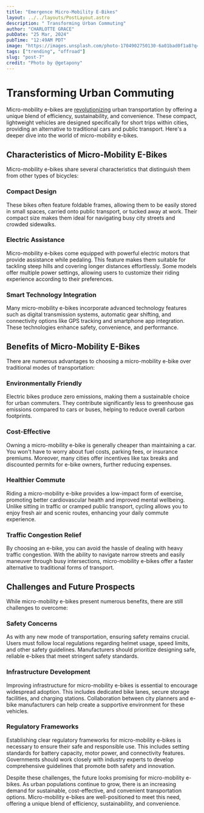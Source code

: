 ```yaml
---
title: "Emergence Micro-Mobility E-Bikes"
layout: ../../layouts/PostLayout.astro
description: " Transforming Urban Commuting"
author: "CHARLOTTE GRACE"
pubDate: "25 Mar, 2024"
pubTime: "12:49AM PDT"
image: "https://images.unsplash.com/photo-1704902750130-6a01bad0f1a8?q=80&w=1740&auto=format&fit=crop&ixlib=rb-4.0.3&ixid=M3wxMjA3fDB8MHxwaG90by1wYWdlfHx8fGVufDB8fHx8fA%3D%3D"
tags: ["trending", "offroad"]
slug: "post-7"
credit: "Photo by @getapony"
---
```

# Transforming Urban Commuting

Micro-mobility e-bikes are [revolutionizing](https://www.mckinsey.com/industries/automotive-and-assembly/our-insights/the-two-wheeled-commute-micromobility-and-your-future) urban transportation by offering a unique blend of efficiency, sustainability, and convenience. These compact, lightweight vehicles are designed specifically for short trips within cities, providing an alternative to traditional cars and public transport. Here's a deeper dive into the world of micro-mobility e-bikes.

## Characteristics of Micro-Mobility E-Bikes

Micro-mobility e-bikes share several characteristics that distinguish them from other types of bicycles:

### Compact Design

These bikes often feature foldable frames, allowing them to be easily stored in small spaces, carried onto public transport, or tucked away at work. Their compact size makes them ideal for navigating busy city streets and crowded sidewalks.

### Electric Assistance

Micro-mobility e-bikes come equipped with powerful electric motors that provide assistance while pedaling. This feature makes them suitable for tackling steep hills and covering longer distances effortlessly. Some models offer multiple power settings, allowing users to customize their riding experience according to their preferences.

### Smart Technology Integration

Many micro-mobility e-bikes incorporate advanced technology features such as digital transmission systems, automatic gear shifting, and connectivity options like GPS tracking and smartphone app integration. These technologies enhance safety, convenience, and performance.

## Benefits of Micro-Mobility E-Bikes

There are numerous advantages to choosing a micro-mobility e-bike over traditional modes of transportation:

### Environmentally Friendly

Electric bikes produce zero emissions, making them a sustainable choice for urban commuters. They contribute significantly less to greenhouse gas emissions compared to cars or buses, helping to reduce overall carbon footprints.

### Cost-Effective

Owning a micro-mobility e-bike is generally cheaper than maintaining a car. You won't have to worry about fuel costs, parking fees, or insurance premiums. Moreover, many cities offer incentives like tax breaks and discounted permits for e-bike owners, further reducing expenses.

### Healthier Commute

Riding a micro-mobility e-bike provides a low-impact form of exercise, promoting better cardiovascular health and improved mental wellbeing. Unlike sitting in traffic or cramped public transport, cycling allows you to enjoy fresh air and scenic routes, enhancing your daily commute experience.

### Traffic Congestion Relief

By choosing an e-bike, you can avoid the hassle of dealing with heavy traffic congestion. With the ability to navigate narrow streets and easily maneuver through busy intersections, micro-mobility e-bikes offer a faster alternative to traditional forms of transport.

## Challenges and Future Prospects

While micro-mobility e-bikes present numerous benefits, there are still challenges to overcome:

### Safety Concerns

As with any new mode of transportation, ensuring safety remains crucial. Users must follow local regulations regarding helmet usage, speed limits, and other safety guidelines. Manufacturers should prioritize designing safe, reliable e-bikes that meet stringent safety standards.

### Infrastructure Development

Improving infrastructure for micro-mobility e-bikes is essential to encourage widespread adoption. This includes dedicated bike lanes, secure storage facilities, and charging stations. Collaboration between city planners and e-bike manufacturers can help create a supportive environment for these vehicles.

### Regulatory Frameworks

Establishing clear regulatory frameworks for micro-mobility e-bikes is necessary to ensure their safe and responsible use. This includes setting standards for battery capacity, motor power, and connectivity features. Governments should work closely with industry experts to develop comprehensive guidelines that promote both safety and innovation.

Despite these challenges, the future looks promising for micro-mobility e-bikes. As urban populations continue to grow, there is an increasing demand for sustainable, cost-effective, and convenient transportation options. Micro-mobility e-bikes are well-positioned to meet this need, offering a unique blend of efficiency, sustainability, and convenience.
